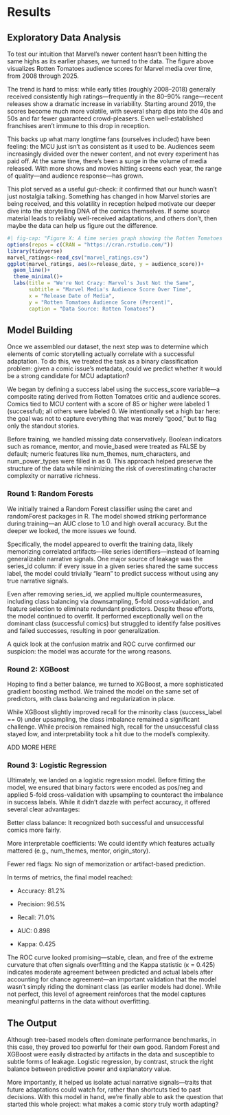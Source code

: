 # Results

## Exploratory Data Analysis

To test our intuition that Marvel’s newer content hasn’t been hitting the same highs as its earlier phases, we turned to the data. The figure above visualizes Rotten Tomatoes audience scores for Marvel media over time, from 2008 through 2025.

The trend is hard to miss: while early titles (roughly 2008–2018) generally received consistently high ratings—frequently in the 80–90% range—recent releases show a dramatic increase in variability. Starting around 2019, the scores become much more volatile, with several sharp dips into the 40s and 50s and far fewer guaranteed crowd-pleasers. Even well-established franchises aren't immune to this drop in reception.

This backs up what many longtime fans (ourselves included) have been feeling: the MCU just isn’t as consistent as it used to be. Audiences seem increasingly divided over the newer content, and not every experiment has paid off. At the same time, there's been a surge in the volume of media released. With more shows and movies hitting screens each year, the range of quality—and audience response—has grown.

This plot served as a useful gut-check: it confirmed that our hunch wasn’t just nostalgia talking. Something has changed in how Marvel stories are being received, and this volatility in reception helped motivate our deeper dive into the storytelling DNA of the comics themselves. If some source material leads to reliably well-received adaptations, and others don’t, then maybe the data can help us figure out the difference.



```r
#| fig-cap: "Figure X: A time series graph showing the Rotten Tomatoes Audience Scores for Marvel Media over Time."
options(repos = c(CRAN = "https://cran.rstudio.com/"))
library(tidyverse)
marvel_ratings<-read_csv("marvel_ratings.csv")
ggplot(marvel_ratings, aes(x=release_date, y = audience_score))+
  geom_line()+
  theme_minimal()+
  labs(title = "We're Not Crazy: Marvel's Just Not the Same",
       subtitle = "Marvel Media's Audience Score Over Time",
       x = "Release Date of Media",
       y = "Rotten Tomatoes Audience Score (Percent)",
       caption = "Data Source: Rotten Tomatoes")
```




## Model Building

Once we assembled our dataset, the next step was to determine which elements of comic storytelling actually correlate with a successful adaptation. To do this, we treated the task as a binary classification problem: given a comic issue’s metadata, could we predict whether it would be a strong candidate for MCU adaptation?

We began by defining a success label using the success_score variable—a composite rating derived from Rotten Tomatoes critic and audience scores. Comics tied to MCU content with a score of 85 or higher were labeled 1 (successful); all others were labeled 0. We intentionally set a high bar here: the goal was not to capture everything that was merely “good,” but to flag only the standout stories.

Before training, we handled missing data conservatively. Boolean indicators such as romance, mentor, and movie_based were treated as FALSE by default; numeric features like num_themes, num_characters, and num_power_types were filled in as 0. This approach helped preserve the structure of the data while minimizing the risk of overestimating character complexity or narrative richness.

### Round 1: Random Forests
We initially trained a Random Forest classifier using the caret and randomForest packages in R. The model showed striking performance during training—an AUC close to 1.0 and high overall accuracy. But the deeper we looked, the more issues we found.

Specifically, the model appeared to overfit the training data, likely memorizing correlated artifacts—like series identifiers—instead of learning generalizable narrative signals. One major source of leakage was the series_id column: if every issue in a given series shared the same success label, the model could trivially “learn” to predict success without using any true narrative signals.

Even after removing series_id, we applied multiple countermeasures, including class balancing via downsampling, 5-fold cross-validation, and feature selection to eliminate redundant predictors. Despite these efforts, the model continued to overfit. It performed exceptionally well on the dominant class (successful comics) but struggled to identify false positives and failed successes, resulting in poor generalization.

A quick look at the confusion matrix and ROC curve confirmed our suspicion: the model was accurate for the wrong reasons.

### Round 2: XGBoost
Hoping to find a better balance, we turned to XGBoost, a more sophisticated gradient boosting method. We trained the model on the same set of predictors, with class balancing and regularization in place.

While XGBoost slightly improved recall for the minority class (success_label == 0) under upsampling, the class imbalance remained a significant challenge. While precision remained high, recall for the unsuccessful class stayed low, and interpretability took a hit due to the model’s complexity. 

ADD MORE HERE

### Round 3: Logistic Regression

Ultimately, we landed on a logistic regression model. Before fitting the model, we ensured that binary factors were encoded as pos/neg and applied 5-fold cross-validation with upsampling to counteract the imbalance in success labels. While it didn’t dazzle with perfect accuracy, it offered several clear advantages:

Better class balance: It recognized both successful and unsuccessful comics more fairly.

More interpretable coefficients: We could identify which features actually mattered (e.g., num_themes, mentor, origin_story).

Fewer red flags: No sign of memorization or artifact-based prediction.

In terms of metrics, the final model reached:

- Accuracy: 81.2%

- Precision: 96.5%

- Recall: 71.0%

- AUC: 0.898

- Kappa: 0.425

The ROC curve looked promising—stable, clean, and free of the extreme curvature that often signals overfitting and the Kappa statistic (κ = 0.425) indicates moderate agreement between predicted and actual labels after accounting for chance agreement—an important validation that the model wasn’t simply riding the dominant class (as earlier models had done). While not perfect, this level of agreement reinforces that the model captures meaningful patterns in the data without overfitting.

## The Output
Although tree-based models often dominate performance benchmarks, in this case, they proved too powerful for their own good. Random Forest and XGBoost were easily distracted by artifacts in the data and susceptible to subtle forms of leakage. Logistic regression, by contrast, struck the right balance between predictive power and explanatory value.

More importantly, it helped us isolate actual narrative signals—traits that future adaptations could watch for, rather than shortcuts tied to past decisions. With this model in hand, we’re finally able to ask the question that started this whole project: what makes a comic story truly worth adapting?

